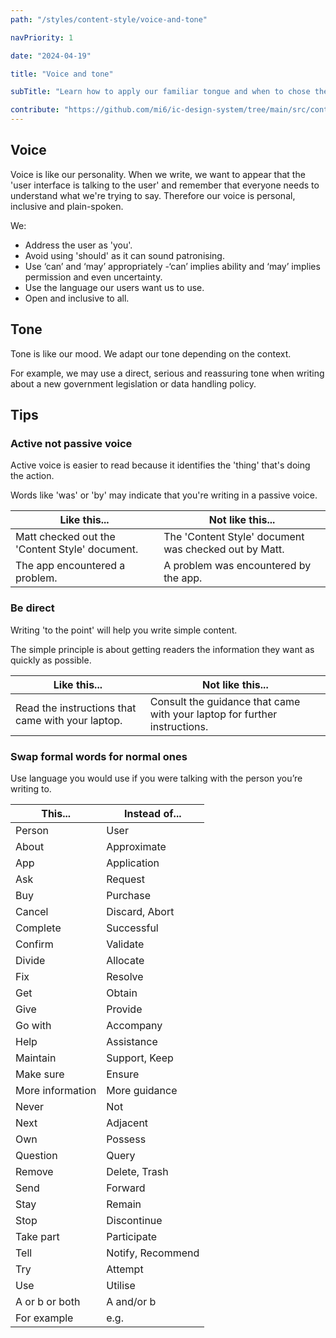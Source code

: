 ```yaml
---
path: "/styles/content-style/voice-and-tone"

navPriority: 1

date: "2024-04-19"

title: "Voice and tone"

subTitle: "Learn how to apply our familiar tongue and when to chose the right tone."

contribute: "https://github.com/mi6/ic-design-system/tree/main/src/content/structured/styles/voice-and-tone.mdx"
---
```


## Voice

Voice is like our personality. When we write, we want to appear that the 'user interface is talking to the user' and remember that everyone needs to understand what we're trying to say.
Therefore our voice is personal, inclusive and plain-spoken.

We:

- Address the user as 'you'.
- Avoid using 'should' as it can sound patronising.
- Use ‘can’ and ‘may’ appropriately -‘can’ implies ability and ‘may’ implies permission and even uncertainty.
- Use the language our users want us to use.
- Open and inclusive to all.

## Tone

Tone is like our mood. We adapt our tone depending on the context.

For example, we may use a direct, serious and reassuring tone when writing about a new government legislation or data handling policy.

## Tips

### Active not passive voice

Active voice is easier to read because it identifies the 'thing' that's doing the action.

Words like 'was' or 'by' may indicate that you're writing in a passive voice.

| **Like this...**                               | **Not like this...**                                  |
| ---------------------------------------------- | ----------------------------------------------------- |
| Matt checked out the 'Content Style' document. | The 'Content Style' document was checked out by Matt. |
| The app encountered a problem.                 | A problem was encountered by the app.                 |

### Be direct

Writing 'to the point' will help you write simple content.

The simple principle is about getting readers the information they want as quickly as possible.

| **Like this...**                                  | **Not like this...**                                                      |
| ------------------------------------------------- | ------------------------------------------------------------------------- |
| Read the instructions that came with your laptop. | Consult the guidance that came with your laptop for further instructions. |

### Swap formal words for normal ones

Use language you would use if you were talking with the person you’re writing to.

| **This...**      | **Instead of...** |
| ---------------- | ----------------- |
| Person           | User              |
| About            | Approximate       |
| App              | Application       |
| Ask              | Request           |
| Buy              | Purchase          |
| Cancel           | Discard, Abort    |
| Complete         | Successful        |
| Confirm          | Validate          |
| Divide           | Allocate          |
| Fix              | Resolve           |
| Get              | Obtain            |
| Give             | Provide           |
| Go with          | Accompany         |
| Help             | Assistance        |
| Maintain         | Support, Keep     |
| Make sure        | Ensure            |
| More information | More guidance     |
| Never            | Not               |
| Next             | Adjacent          |
| Own              | Possess           |
| Question         | Query             |
| Remove           | Delete, Trash     |
| Send             | Forward           |
| Stay             | Remain            |
| Stop             | Discontinue       |
| Take part        | Participate       |
| Tell             | Notify, Recommend |
| Try              | Attempt           |
| Use              | Utilise           |
| A or b or both   | A and/or b        |
| For example      | e.g.              |
